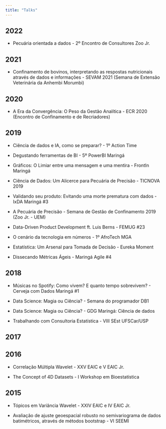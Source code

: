```yaml
---
title: "Talks"
---
```


## 2022

-   Pecuária orientada a dados - 2º Encontro de Consultores Zoo Jr.

## 2021

-   Confinamento de bovinos, interpretando as respostas nutricionais através de dados e informações - SEVAM 2021 (Semana de Extensão Veterinária da Anhembi Morumbi)

## 2020

-   A Era da Convergência: O Peso da Gestão Analítica - ECR 2020 (Encontro de Confinamento e de Recriadores)

## 2019

-   Ciência de dados e IA, como se preparar? - 1º Action Time

-   Degustando ferramentas de BI - 5º PowerBI Maringá

-   Gráficos: O Limiar entre uma mensagem e uma mentira - FrontIn Maringá

-   Ciência de Dados: Um Alicerce para Pecuária de Precisão - TICNOVA 2019

-   Validando seu produto: Evitando uma morte prematura com dados - IxDA Maringá #3

-   A Pecuária de Precisão - Semana de Gestão de Confinamento 2019 (Zoo Jr. - UEM)

-   Data-Driven Product Development ft. Luis Berns - FEMUG #23

-   O cenário da tecnologia em números - 1º AfroTech MGA

-   Estatística: Um Arsenal para Tomada de Decisão - Eureka Moment

-   Dissecando Métricas Ágeis - Maringá Agile #4

## 2018

-   Músicas no Spotify: Como vivem? E quanto tempo sobrevivem? - Cerveja com Dados Maringá #1

-   Data Science: Magia ou Ciência? - Semana do programador DB1

-   Data Science: Magia ou Ciência? - GDG Maringá: Ciência de dados

-   Trabalhando com Consultoria Estatística - VIII SEst UFSCar/USP

## 2017

## 2016

-   Correlação Múltipla Wavelet - XXV EAIC e V EAIC Jr.

-   The Concept of 4D Datasets - I Workshop em Bioestatística

## 2015

-   Tópicos em Variância Wavelet - XXIV EAIC e IV EAIC Jr.

-   Avaliação de ajuste geoespacial robusto no semivariograma de dados batimétricos, através de métodos bootstrap - VI SEEMI
